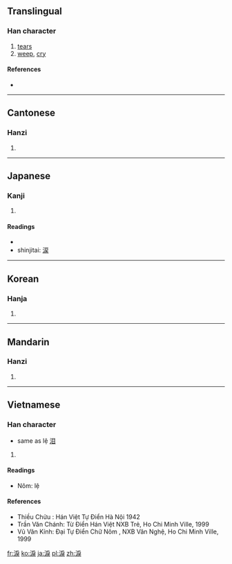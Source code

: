 {{also|泪|涙}}
==Translingual==

===Han character===
{{Han char|rn=85|rad=水|as=08|sn=11|four=3313<sub>4</sub>|canj=水竹尸大 (EHSK), X水竹尸大 (XEHSK)}}

# [[tear]]s
# [[weep]], [[cry]]

====References====
* {{Han ref|kx=0630.020|dkj=17644|dj=1032.050|hdz=31662.070|uh=6DDA|ud=28122|bh=B25C|bd=45660}}

----

==Cantonese==

===Hanzi===
{{yue-hanzi|jyut=|y=leui6|sim=泪}}

# {{defn|Cantonese|sort=水08}}

----

==Japanese==

===Kanji===
{{ja-kanji|grade=|rs=水08}}

# {{defn|Japanese|sort=水08}}

====Readings====
* {{ja-readings|on=[[るい]] (rui), [[れい]] (rei)|kun=[[なみだ]] (namida)}}
* shinjitai: [[涙]]

----

==Korean==

===Hanja===
{{ko-hanja|hangeul=루>누|eumhun=|rv=ru>nu|mr=ru>nu|y=lwu>nwu}}

# {{defn|Korean|sort=水08}}

----

==Mandarin==

===Hanzi===
{{cmn-hanzi|sim=泪|pin=[[lèi]] ([[lei4]]), [[lì]] ([[li4]])|wg=lei<sup>4</sup>, li<sup>4</sup>}}

# {{defn|Mandarin|sort=水08}}

----

==Vietnamese==

===Han character===
{{vi-hantu|[[lệ]], [[luỵ]]|rs=水08}}
* same as lệ [[泪]]

# {{defn|Vietnamese|sort=水08}}

====Readings====
* Nôm: lệ

====References====
* Thiều Chửu : Hán Việt Tự Điển  Hà Nội 1942
* Trần Văn Chánh: Từ Điển Hán Việt NXB Trẻ, Ho Chi Minh Ville, 1999
* Vũ Văn Kính: Đại Tự Điển Chữ Nôm , NXB Văn Nghệ, Ho Chi Minh Ville, 1999

[[fr:淚]]
[[ko:淚]]
[[ja:淚]]
[[pl:淚]]
[[zh:淚]]